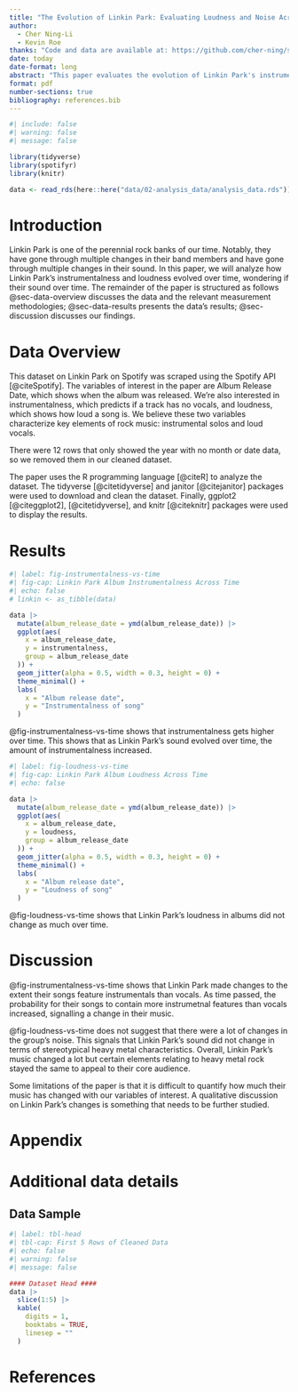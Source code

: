 ```yaml
---
title: "The Evolution of Linkin Park: Evaluating Loudness and Noise Across Time"
author: 
  - Cher Ning-Li
  - Kevin Roe
thanks: "Code and data are available at: https://github.com/cher-ning/spotify-data.git"
date: today
date-format: long
abstract: "This paper evaluates the evolution of Linkin Park's instrumentalness and loudness over their multiple albums. Our results suggest that Linkin Park's instrumentalness increased over time but their loundess remained the same, suggesting that they stayed true to their heavy metal roots. Future analysis should include a qualitative study of Linkin Park to validate our results."
format: pdf
number-sections: true
bibliography: references.bib
---
```


```r
#| include: false
#| warning: false
#| message: false

library(tidyverse)
library(spotifyr)
library(knitr)

data <- read_rds(here::here("data/02-analysis_data/analysis_data.rds"))

```


# Introduction {#sec-introduction}

Linkin Park is one of the perennial rock banks of our time. Notably, they have gone through multiple changes in their band members and have gone through multiple changes in their sound. In this paper, we will analyze how Linkin Park's instrumentalness and loudness evolved over time, wondering if their sound over time. The remainder of the paper is structured as follows @sec-data-overview discusses the data and the relevant measurement methodologies; @sec-data-results presents the data's results; @sec-discussion discusses our findings. 

# Data Overview {#sec-data-overview}

This dataset on Linkin Park on Spotify was scraped using the Spotify API [@citeSpotify]. The variables of interest in the paper are Album Release Date, which shows when the album was released. We're also interested in instrumentalness, which predicts if a track has no vocals, and loudness, which shows how loud a song is. We believe these two variables characterize key elements of rock music: instrumental solos and loud vocals.

There were 12 rows that only showed the year with no month or date data, so we removed them in our cleaned dataset. 

The paper uses the R programming language [@citeR] to analyze the dataset. The tidyverse [@citetidyverse] and janitor [@citejanitor] packages were used to download and clean the dataset. Finally, ggplot2 [@citeggplot2], [@citetidyverse], and knitr [@citeknitr] packages were used to display the results. 

# Results {#sec-data-results}

```r
#| label: fig-instrumentalness-vs-time
#| fig-cap: Linkin Park Album Instrumentalness Across Time
#| echo: false
# linkin <- as_tibble(data)

data |>
  mutate(album_release_date = ymd(album_release_date)) |>
  ggplot(aes(
    x = album_release_date,
    y = instrumentalness,
    group = album_release_date
  )) +
  geom_jitter(alpha = 0.5, width = 0.3, height = 0) + 
  theme_minimal() + 
  labs(
    x = "Album release date",
    y = "Instrumentalness of song"
  )
```

@fig-instrumentalness-vs-time shows that instrumentalness gets higher over time. This shows that as Linkin Park's sound evolved over time, the amount of instrumentalness increased. 

\newpage 
```r
#| label: fig-loudness-vs-time
#| fig-cap: Linkin Park Album Loudness Across Time
#| echo: false

data |>
  mutate(album_release_date = ymd(album_release_date)) |>
  ggplot(aes(
    x = album_release_date,
    y = loudness,
    group = album_release_date
  )) +
  geom_jitter(alpha = 0.5, width = 0.3, height = 0) +
  theme_minimal() + 
  labs(
    x = "Album release date",
    y = "Loudness of song"
  )
```

@fig-loudness-vs-time shows that Linkin Park's loudness in albums did not change as much over time. 

# Discussion {#sec-discussion}

@fig-instrumentalness-vs-time shows that Linkin Park made changes to the extent their songs feature instrumentals than vocals. As time passed, the probability for their songs to contain more instrumetnal features than vocals increased, signalling a change in their music. 

@fig-loudness-vs-time does not suggest that there were a lot of changes in the group's noise. This signals that Linkin Park's sound did not change in terms of stereotypical heavy metal characteristics. Overall, Linkin Park's music changed a lot but certain elements relating to heavy metal rock stayed the same to appeal to their core audience. 

Some limitations of the paper is that it is difficult to quantify how much their music has changed with our variables of interest. A qualitative discussion on Linkin Park's changes is something that needs to be further studied. 

\newpage

\appendix

# Appendix {-}


# Additional data details

## Data Sample {#sec-appendix-sample}

```r
#| label: tbl-head
#| tbl-cap: First 5 Rows of Cleaned Data 
#| echo: false
#| warning: false
#| message: false

#### Dataset Head ####
data |>
  slice(1:5) |>
  kable(
    digits = 1,
    booktabs = TRUE,
    linesep = ""
  )

```
\newpage


# References


